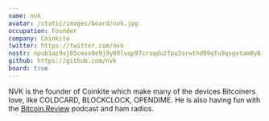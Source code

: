 ```yaml
---
name: nvk
avatar: /static/images/board/nvk.jpg
occupation: Founder
company: Coinkite
twitter: https://twitter.com/nvk
nostr: npub1az9xj85cmxv8e9j9y80lvqp97crsqdu2fpu3srwthd99qfu9qsgstam8y8
github: https://github.com/nvk
board: true
---
```


NVK is the founder of Coinkite which make many of the devices Bitcoiners love,
like COLDCARD, BLOCKCLOCK, OPENDIME. He is also having fun with the
[Bitcoin.Review](https://bitcoin.review/) podcast and ham radios.